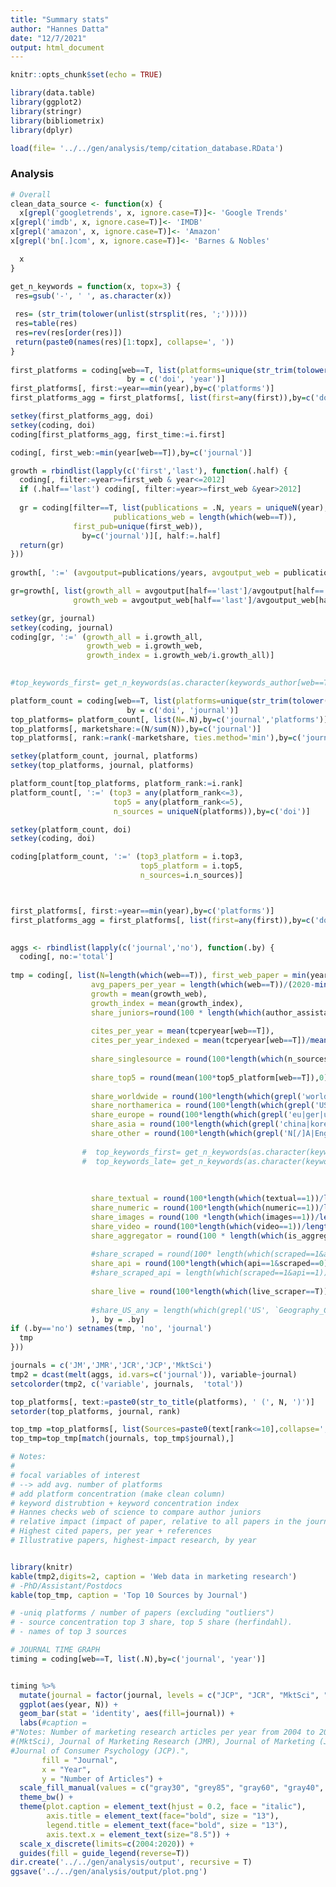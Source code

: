```yaml
---
title: "Summary stats"
author: "Hannes Datta"
date: "12/7/2021"
output: html_document
---
```


```r
knitr::opts_chunk$set(echo = TRUE)

library(data.table)
library(ggplot2)
library(stringr)
library(bibliometrix)
library(dplyr)

load(file= '../../gen/analysis/temp/citation_database.RData')

```

### Analysis
```r
# Overall
clean_data_source <- function(x) {
  x[grepl('googletrends', x, ignore.case=T)]<- 'Google Trends'
x[grepl('imdb', x, ignore.case=T)]<- 'IMDB'
x[grepl('amazon', x, ignore.case=T)]<- 'Amazon'
x[grepl('bn[.]com', x, ignore.case=T)]<- 'Barnes & Nobles'

  x
}
```

```r

get_n_keywords = function(x, topx=3) {
 res=gsub('-', ' ', as.character(x))
  
 res= (str_trim(tolower(unlist(strsplit(res, ';')))))
 res=table(res)
 res=rev(res[order(res)])
 return(paste0(names(res)[1:topx], collapse=', '))
}
  
first_platforms = coding[web==T, list(platforms=unique(str_trim(tolower(unlist(strsplit(`scraped data_source`,',')))))),
                          by = c('doi', 'year')]
first_platforms[, first:=year==min(year),by=c('platforms')]
first_platforms_agg = first_platforms[, list(first=any(first)),by=c('doi')]

setkey(first_platforms_agg, doi)
setkey(coding, doi)
coding[first_platforms_agg, first_time:=i.first]

coding[, first_web:=min(year[web==T]),by=c('journal')]

growth = rbindlist(lapply(c('first','last'), function(.half) {
  coding[, filter:=year>=first_web & year<=2012]
  if (.half=='last') coding[, filter:=year>=first_web &year>2012]
  
  gr = coding[filter==T, list(publications = .N, years = uniqueN(year),
                       publications_web = length(which(web==T)),
              first_pub=unique(first_web)),
                by=c('journal')][, half:=.half]
  return(gr)
}))
  
growth[, ':=' (avgoutput=publications/years, avgoutput_web = publications_web/years)]

gr=growth[, list(growth_all = avgoutput[half=='last']/avgoutput[half=='first'],
              growth_web = avgoutput_web[half=='last']/avgoutput_web[half=='first']), by = c('journal')]

setkey(gr, journal)
setkey(coding, journal)
coding[gr, ':=' (growth_all = i.growth_all,
                 growth_web = i.growth_web,
                 growth_index = i.growth_web/i.growth_all)]

  
#top_keywords_first= get_n_keywords(as.character(keywords_author[web==T & year <=2012]))

platform_count = coding[web==T, list(platforms=unique(str_trim(tolower(unlist(strsplit(`scraped data_source`,',')))))),
                          by = c('doi', 'journal')]
top_platforms= platform_count[, list(N=.N),by=c('journal','platforms')]
top_platforms[, marketshare:=(N/sum(N)),by=c('journal')]
top_platforms[, rank:=rank(-marketshare, ties.method='min'),by=c('journal')]

setkey(platform_count, journal, platforms)
setkey(top_platforms, journal, platforms)

platform_count[top_platforms, platform_rank:=i.rank]
platform_count[, ':=' (top3 = any(platform_rank<=3),
                       top5 = any(platform_rank<=5),
                       n_sources = uniqueN(platforms)),by=c('doi')]

setkey(platform_count, doi)
setkey(coding, doi)

coding[platform_count, ':=' (top3_platform = i.top3,
                             top5_platform = i.top5,
                             n_sources=i.n_sources)]



first_platforms[, first:=year==min(year),by=c('platforms')]
first_platforms_agg = first_platforms[, list(first=any(first)),by=c('doi')]
         

aggs <- rbindlist(lapply(c('journal','no'), function(.by) {
  coding[, no:='total']
  
tmp = coding[, list(N=length(which(web==T)), first_web_paper = min(year[web==T]),
                  avg_papers_per_year = length(which(web==T))/(2020-min(year[web==T])+1),
                  growth = mean(growth_web),
                  growth_index = mean(growth_index),
                  share_juniors=round(100 * length(which(author_assistant_professor+author_post_doc+author_phd>0))/length(which(web==T)),0),
                  
                  cites_per_year = mean(tcperyear[web==T]),
                  cites_per_year_indexed = mean(tcperyear[web==T])/mean(tcperyear),
                  
                  share_singlesource = round(100*length(which(n_sources[web==T]==1))/length(which(web==T)),0), 
                  
                  share_top5 = round(mean(100*top5_platform[web==T]),0),
                 
                  share_worldwide = round(100*length(which(grepl('worldwide', `geography_country (or worldwide)`,ignore.case=T)))/length(which(web==T)),0),
                  share_northamerica = round(100*length(which(grepl('US|canada', `geography_country (or worldwide)`,ignore.case=T)))/length(which(web==T)),0),
                  share_europe = round(100*length(which(grepl('eu|ger|uk|germany|italy|sweden|france|austria|switz|denmark|netherl|poland|luxem|belgium|czech', `geography_country (or worldwide)`, ignore.case=T)))/length(which(web==T)),0),
                  share_asia = round(100*length(which(grepl('china|korea|japan', `geography_country (or worldwide)`, ignore.case=T)))/length(which(web==T)),0),
                  share_other = round(100*length(which(grepl('N[/]A|English[-]speaking', `geography_country (or worldwide)`, ignore.case=T)))/length(which(web==T)),0),
                  
                #  top_keywords_first= get_n_keywords(as.character(keywords_author[web==T & year <=2012])),
                #  top_keywords_late= get_n_keywords(as.character(keywords_author[web==T & year >2012])),
                  
                  
                 
                  share_textual = round(100*length(which(textual==1))/length(which(web==T)),0),
                  share_numeric = round(100*length(which(numeric==1))/length(which(web==T)),0),
                  share_images = round(100 *length(which(images==1))/length(which(web==T)),0),
                  share_video = round(100*length(which(video==1))/length(which(web==T)),0),
                  share_aggregator = round(100 * length(which(is_aggregator))/length(which(web==T)),0),
                  
                  #share_scraped = round(100* length(which(scraped==1&api==0))/length(which(web==T)),0),
                  share_api = round(100*length(which(api==1&scraped==0))/length(which(web==T)),0),
                  #share_scraped_api = length(which(scraped==1&api==1))/length(which(web==T)),
                  
                  share_live = round(100*length(which(live_scraper==T))/length(which(web==T)),0)
                  
                  #share_US_any = length(which(grepl('US', `Geography_Country (or worldwide)`)))/.N
                  ), by = .by]
if (.by=='no') setnames(tmp, 'no', 'journal')
  tmp
}))

journals = c('JM','JMR','JCR','JCP','MktSci')
tmp2 = dcast(melt(aggs, id.vars=c('journal')), variable~journal)
setcolorder(tmp2, c('variable', journals,  'total'))

top_platforms[, text:=paste0(str_to_title(platforms), ' (', N, ')')]
setorder(top_platforms, journal, rank)

top_tmp =top_platforms[, list(Sources=paste0(text[rank<=10],collapse=', ')), by = c('journal')]
top_tmp=top_tmp[match(journals, top_tmp$journal),]

# Notes:
# 
# focal variables of interest
# --> add avg. number of platforms
# add platform concentration (make clean column)
# keyword distrubtion + keyword concentration index
# Hannes checks web of science to compare author juniors
# relative impact (impact of paper, relative to all papers in the journal)
# Highest cited papers, per year + references
# Illustrative papers, highest-impact research, by year


library(knitr)
kable(tmp2,digits=2, caption = 'Web data in marketing research')
# -PhD/Assistant/Postdocs
kable(top_tmp, caption = 'Top 10 Sources by Journal')

# -uniq platforms / number of papers (excluding "outliers")
# - source concentration top 3 share, top 5 share (herfindahl). 
# - names of top 3 sources

```

```r
# JOURNAL TIME GRAPH
timing = coding[web==T, list(.N),by=c('journal', 'year')]


timing %>%
  mutate(journal = factor(journal, levels = c("JCP", "JCR", "MktSci", "JMR", "JM"))) %>%
  ggplot(aes(year, N)) +
  geom_bar(stat = 'identity', aes(fill=journal)) +
  labs(#caption = 
#"Notes: Number of marketing research articles per year from 2004 to 2020. Included journals are Marketing Science 
#(MktSci), Journal of Marketing Research (JMR), Journal of Marketing (JM), Journal of Consumer Research (JCM), 
#Journal of Consumer Psychology (JCP).",
       fill = "Journal",
       x = "Year",
       y = "Number of Articles") +
  scale_fill_manual(values = c("gray30", "grey85", "gray60", "gray40", "gray1")) +
  theme_bw() +
  theme(plot.caption = element_text(hjust = 0.2, face = "italic"),
        axis.title = element_text(face="bold", size = "13"),
        legend.title = element_text(face="bold", size = "13"),
        axis.text.x = element_text(size="8.5")) +
  scale_x_discrete(limits=c(2004:2020)) + 
  guides(fill = guide_legend(reverse=T))
dir.create('../../gen/analysis/output', recursive = T)
ggsave('../../gen/analysis/output/plot.png')

```

